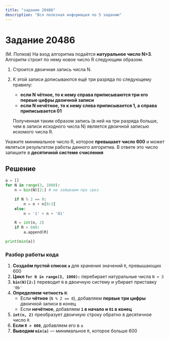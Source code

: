 ```yaml
---
title: "задание 20486"
description: "Вся полезная информация по 5 заданию"
---
```


# Задание 20486

(М. Попков) На вход алгоритма подаётся **натуральное число N>3**. Алгоритм строит по нему новое число R следующим образом.
1. Строится двоичная запись числа N.
2. К этой записи дописываются ещё три разряда по следующему правилу:
    - **если N чётное, то к нему справа приписываются три его первые цифры двоичной записи**
    - **если N нечётное, то к нему слева приписывается 1, а справа приписывается 01**
    
    Полученная таким образом запись (в ней на три разряда больше, чем в записи исходного числа N) является двоичной записью искомого числа R.

Укажите минимальное число R, которое **превышает число 600** и может являться результатом работы данного алгоритма.
В ответе это число запишите в **десятичной системе счисления**

## Решение

```python
a = []
for N in range(3, 1000):
    n = bin(N)[2:] # не забываем про срез

    if N % 2 == 0:
        n = n + n[0:3]
    else:
        n = '1' + n + '01'

    R = int(n, 2)
    if R > 600:
        a.append(R)

print(min(a))
```

### Разбор работы кода

1. **Создаём пустой список `a`** для хранения значений `R`, превышающих 600
2. **Цикл `for N in range(3, 1000):`** перебирает натуральные числа `N > 3`
3. **`bin(N)[2:]`** переводит `N` в двоичную систему и убирает приставку `'0b'`
4. **Определяем четность `N`**:
   - Если **чётное** (`N % 2 == 0`), добавляем **первые три цифры** двоичной записи в конец
   - Если **нечётное**, добавляем **`1` в начало и `01` в конец**
5. **`int(n, 2)`** преобразует двоичную строку обратно в десятичное число `R`
6. **Если `R > 600`**, добавляем его в `a`
7. **Выводим `min(a)`** — минимальное `R`, которое больше 600